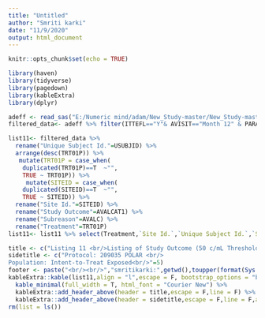---
title: "Untitled"
author: "Smriti karki"
date: "11/9/2020"
output: html_document
---

```{r setup, include=FALSE}
knitr::opts_chunk$set(echo = TRUE)
```

```{r}
library(haven)
library(tidyverse)
library(pagedown)
library(kableExtra)
library(dplyr)
```
```{r}
adeff <- read_sas("E:/Numeric mind/adam/New_Study-master/New_Study-master/adam/adeff.sas7bdat",NULL)
filtered_data<- adeff %>% filter(ITTEFL=="Y"& AVISIT=="Month 12" & PARAMCD=="MSDF50"& ANL01FL== "Y") %>% select(SITEID,USUBJID,TRT01PN,TRT01P,AVALC,AVALCAT1,AVALCT1N)

list11<- filtered_data %>% 
  rename("Unique Subject Id."=USUBJID) %>% 
  arrange(desc(TRT01P)) %>% 
   mutate(TRT01P = case_when(
    duplicated(TRT01P)==T  ~"",
    TRUE ~ TRT01P)) %>% 
     mutate(SITEID = case_when(
    duplicated(SITEID)==T  ~"",
    TRUE ~ SITEID)) %>% 
  rename("Site Id."=SITEID) %>% 
  rename("Study Outcome"=AVALCAT1) %>% 
  rename("Subreason"=AVALC) %>% 
  rename("Treatment"=TRT01P)
list11<- list11 %>% select(Treatment,`Site Id.`,`Unique Subject Id.`,`Study Outcome`,Subreason)

title <- c("Listing 11 <br/>Listing of Study Outcome (50 c/mL Threshold) at Month 12 - Snapshot Analysis<br/> <br/>"=5 )
sidetitle <- c("Protocol: 209035 POLAR <br/>
Population: Intent-to-Treat Exposed<br/>"=5) 
footer <- paste("<br/><br/>","smritikarki:",getwd(),toupper(format(Sys.time(),format = "%d%b%Y %H:%M")))
kableExtra::kable(list11,align = "l",escape = F, bootstrap_options = "basic") %>% 
  kable_minimal(full_width = T, html_font = "Courier New") %>% 
  kableExtra::add_header_above(header = title,escape = F,line = F) %>% 
  kableExtra::add_header_above(header = sidetitle,escape = F,line = F,align = "l")
rm(list = ls())  
  

   

```